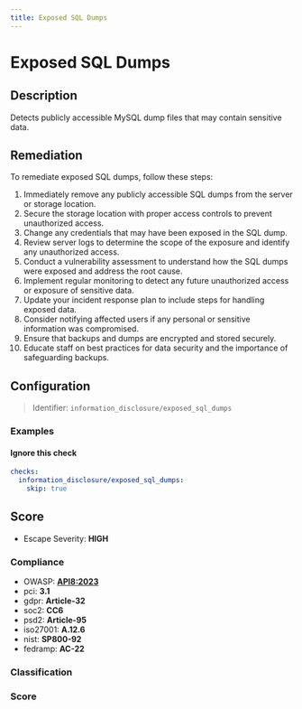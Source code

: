 ```yaml
---
title: Exposed SQL Dumps
---
```


# Exposed SQL Dumps

## Description

Detects publicly accessible MySQL dump files that may contain sensitive data.

## Remediation

To remediate exposed SQL dumps, follow these steps:

1. Immediately remove any publicly accessible SQL dumps from the server or storage location.
2. Secure the storage location with proper access controls to prevent unauthorized access.
3. Change any credentials that may have been exposed in the SQL dump.
4. Review server logs to determine the scope of the exposure and identify any unauthorized access.
5. Conduct a vulnerability assessment to understand how the SQL dumps were exposed and address the root cause.
6. Implement regular monitoring to detect any future unauthorized access or exposure of sensitive data.
7. Update your incident response plan to include steps for handling exposed data.
8. Consider notifying affected users if any personal or sensitive information was compromised.
9. Ensure that backups and dumps are encrypted and stored securely.
10. Educate staff on best practices for data security and the importance of safeguarding backups.



## Configuration

> Identifier: `information_disclosure/exposed_sql_dumps`



### Examples



#### Ignore this check

```yaml
checks:
  information_disclosure/exposed_sql_dumps:
    skip: true
```




## Score

- Escape Severity: **<span className="high-severity">HIGH</span>**

### Compliance

- OWASP: **[API8:2023](https://github.com/OWASP/API-Security/blob/master/editions/2023/en/0xa8-security-misconfiguration.md)**
- pci: **3.1**
- gdpr: **Article-32**
- soc2: **CC6**
- psd2: **Article-95**
- iso27001: **A.12.6**
- nist: **SP800-92**
- fedramp: **AC-22**

### Classification






### Score




